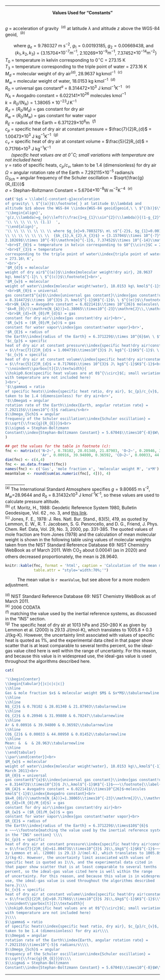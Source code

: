 
----

<center> __[Values Used for "Constants"]{#constants-table}__ </center>  
<br>
$g$ = \label{-constant-g}acceleration
of gravity\ \ $^{(a)}$\footnote{ } at latitude $\lambda$ and
altitude $z$ above the WGS-84 \index{WGS-84 geoid}geoid,\ \ $^{(b)}$\footnote{}  
\begin{align}
g(z,\lambda)=g_{e}\left(\frac{1+g_{1}\sin^{2}(\lambda)}{(1-g_{2}\sin^{2}\lambda)^{1/2}}\right)(1-(k_{1}-k_{2}\sin^{2}(\lambda))z+k_{3}z^{2})
(\#eq:gsublambda)
\end{align}  
\ \ \ \ \ \ \ where $g_{e}=9.780327$\ m\ s$^{-2}$, $g_{1}=0.00193185$, $g_{2}=0.00669438$, and  
\ \ \ \ \ \ \  {$k_{1},k_{2},k_{3}$} = {3.15704$\times 10^{-7}\mathrm{m}^{-1}$,
2.10269$\times 10^{-9}\mathrm{m}^{-1}$, 7.37452$\times 10^{-14}\mathrm{m}^{-2}$}  
$T_{0}$ = temperature in kelvin corresponding to $0^{\circ}$C = 273.15\ K    
$T_{3}$ = temperature
corresponding to the triple point of water\index{triple point of water}
= 273.16\ K  
$M_{d}$ = molecular
weight of dry air$^{(a)}$\index{molecular weight!dry air}, 28.9637
kg$\,$kmol$^{-1}$\ \ $^{(c)}$  
$M_{w}$ = molecular
weight of water\index{molecular weight!water}, 18.0153 kg\ kmol$^{-1}$\ \ $^{(d)}$\footnote{}  
$R_{0}$ = universal
gas constant$^{a}$\index{universal gas constant}\index{gas constant!universal}
= 8.314472$\times 10^{3}$ J\ kmol$^{-1}$K$^{-1}$\ \    $^{(e)}$\footnote{\label{fn:2006-CODATA}}  
$N_{A}$ = Avogadro constant = 6.022141$\times 10^{26}$ molecules\ kmol$^{-1}$\index{Avogadro constant}  
$k=R_{0}/(\mathrm{N_{A})}=1.38065\times10^{-23}\mathrm{J}\,\mathrm{K}^{-1}$\index{Boltzmann constant}  
$R_{d}=(R_{0}/M_{d}$) = gas
constant for dry air\index{gas constant!dry air}  
$R_{w}$ = ($R_{0}/M_{w})$ = gas
constant for water vapor\index{gas constant!water vapor}  
$R_{E}$ = radius of
the Earth\index{radius of the Earth} = 6.371229$\times 10^{6}$m\ \ $^{(f)}$\footnote{}  
$c_{p}$ = specific
heat of dry air at constant pressure\index{specific heat!dry air!constant pressure}
= $\frac{7}{2}R_{d}$ = 1.00473$\times10^{3}$ J\ kg$^{-1}$K$^{-1}$\ \ $^{(g)}$\footnote{}  
$c_{v}$ = specific
heat of dry air at constant volume\index{specific heat!dry air!constant volume}
= $\frac{5}{2}R_{d}$ = 0.71766$\times 10^{3}$ J\ kg$^{-1}$K$^{-1}$  
\ \ \ \ \ *(specific heat values are at 0$^{\circ}$C; small variations
with temperature are not included here)*  
$\gamma$ = ratio
of specific heats\index{specific heat ratio, dry air}, $c_{p}/c_{v}$,
taken to be 1.4 (dimensionless) for dry air  
$\Omega$ = angular
rotation rate of the Earth\index{Earth, angular rotation rate} =
7.292115$\times10^{-5}$ radians/s  
$\Omega_{Sch}$ = angular
frequency of the Schuler oscillation\index{Schuler oscillation} =
$\sqrt{\frac{g}{R_{E}}}$  
$\sigma$ = Stephan-Boltzmann
Constant\index{Stephan-Boltzmann Constant} = 5.6704$\times10^{-8}$W\ m$^{-2}$K$^{-4}$\ \ $^{(e)}$  
```r
cat('$g$ = \\label{-constant-g}acceleration
of gravity\ \ $^{(a)}$\\footnote{ } at latitude $\\lambda$ and
altitude $z$ above the WGS-84 \\index{WGS-84 geoid}geoid,\ \ $^{(b)}$\\footnote{}', '\\',
'\\begin{align}',
'g(z,\\lambda)=g_{e}\\left(\\frac{1+g_{1}\\sin^{2}(\\lambda)}{(1-g_{2}\\sin^{2}\\lambda)^{1/2}}\\right)(1-(k_{1}-k_{2}\\sin^{2}(\\lambda))z+k_{3}z^{2})  ',
'\\ \\ \\ \\ \\ (1.1)  ',
'\\end{align}',
'\\ \\ \\ \\ \\ \\ \\ where $g_{e}=9.780327$\ m\ s$^{-2}$, $g_{1}=0.00193185$, $g_{2}=0.00669438$, and<br>
\\ \\ \\ \\ \\ \\ \\  {$k_{1},k_{2},k_{3}$} = {3.15704$\\times 10^{-7}\\mathrm{m}^{-1}$,
2.10269$\\times 10^{-9}\\mathrm{m}^{-1}$, 7.37452$\\times 10^{-14}\\mathrm{m}^{-2}$}',
'<br>$T_{0}$ = temperature in kelvin corresponding to $0^{\\circ}$C = 273.15\ K',
'<br>$T_{3}$ = temperature
corresponding to the triple point of water\\index{triple point of water}
= 273.16\ K',
'<br>',
'$M_{d}$ = molecular
weight of dry air$^{(a)}$\\index{molecular weight!dry air}, 28.9637
kg\ kmol$^{-1}\ \ $^{(c)}$\\footnote{}<br>',
'$M_{w}$ = molecular
weight of water\\index{molecular weight!water}, 18.0153 kg\ kmol$^{-1}$\ \ $^{(d)}$\\footnote{}',
'<br>$R_{0}$ = universal
gas constant$^{a}$\\index{universal gas constant}\\index{gas constant!universal}
= 8.314472$\\times 10^{3}$ J\ kmol$^{-1}$K$^{-1}$\ \ $^{(e)}$\\footnote{\\label{fn:2006-CODATA}}
<br>$N_{A}$ = Avogadro constant = 6.022141$\\times 10^{26}$ molecules\ kmol$^{-1}$\\index{Avogadro constant}<br>',
'$k=R_{0}/(\\mathrm{N_{A})}=1.38065\\times10^{-23}\\mathrm{J}\\,\\mathrm{K}^{-1}$\\index{Boltzmann constant}',
'<br>$R_{d}=(R_{0}/M_{d}$) = gas
constant for dry air\\index{gas constant!dry air}<br>',
'$R_{w}$ = ($R_{0}/M_{w})$ = gas
constant for water vapor\\index{gas constant!water vapor}<br>',
'$R_{E}$ = radius of
the Earth\\index{radius of the Earth} = 6.371229$\\times 10^{6}$m\ \ $^{(f)}$\\footnote{}<br>',
'$c_{p}$ = specific
heat of dry air at constant pressure\\index{specific heat!dry air!constant pressure}
= $\\frac{7}{2}R_{d}$ = 1.00473$\\times10^{3}$ J\ kg$^{-1}$K$^{-1}$\ \ $^{(g)}$\\footnote{}<br>',
'$c_{v}$ = specific
heat of dry air at constant volume\\index{specific heat!dry air!constant volume}
= $\\frac{5}{2}R_{d}$ = 0.71766$\\times 10^{3}$ J\ kg$^{-1}$K$^{-1}$<br>',
'\\noindent\\parbox[t]{1\\textwidth}{
\\hskip0.6cm(specific heat values are at 0$^{\\circ}$C; small variations
with temperature are not included here)
}<br>',
'$\\gamma$ = ratio
of specific heats\\index{specific heat ratio, dry air}, $c_{p}/c_{v}$,
taken to be 1.4 (dimensionless) for dry air<br>',
'$\\Omega$ = angular
rotation rate of the Earth\\index{Earth, angular rotation rate} =
7.292115$\\times10^{-5}$ radians/s<br>
$\\Omega_{Sch}$ = angular
frequency of the Schuler oscillation\\index{Schuler oscillation} =
$\\sqrt{\\frac{g}{R_{E}}}$<br>
$\\sigma$ = Stephan-Boltzmann
Constant\\index{Stephan-Boltzmann Constant} = 5.6704$\\times10^{-8}$W\ m$^{-2}$K$^{-4}$\ \ $^{(e)}$'
)
```
```r
## get the values for the table in footnote (c):
fnc <- matrix(c('N~2~', 0.78102, 28.01340, 21.87903, 'O~2~', 0.20946, 31.99880, 6.70247,
                'Ar', 0.00916, 39.94800, 0.36592, 'CO~2~', 0.00033, 44.00950, 0.01452))
dim(fnc) <- c(4,4)
fnc <- as.data.frame(t(fnc))
names(fnc) <- c('Gas', 'mole fraction x', 'molecular weight M', 'x*M')
meanValue <- round(sum(as.numeric(fnc[, 4])), 4)
```
\_\_\_\_\_\_\_\_\_\_<br>
^(a)^ The International Standard Atmosphere specifies $g=9.80665$ m s^-2^,
$M_{w}$=28.9644 and $R_{0}$ = 8.31432x10^3^ J kmol^-1^K^-1^,
so these values are used to calculate pressure altitude.  
^(b)^ cf. Moritz, H., 1988: Geodetic Reference System 1980, Bulletin Geodesique,
Vol. 62 , no. 3, and [this link](http://earth-info.nga.mil/GandG/publications/tr8350.2/wgs84fin.pdf).    
^(c)^ Jones, F. E., 1978: J. Res. Natl. Bur. Stand., 83(5), 419, as quoted
by Lemmon, E. W., R. T. Jacobsen, S. G. Penoncello, and D. G., Friend,
J. Phys. Chem. Ref. Data, Vol. 29, No. 3, 2000, pp. 331-385. The quoted
values of mole fraction are from Jones (1978) and the calculation of mean
molecular weight is shown in the following table
using values of molecular weights
taken from the NIST Standard Reference Database 69: NIST Chemistry
WebBook as of March 2011. With CO~2~ about 0.00041 (as in 2020) and others
decreased proportionately, the mean is 28.9640.
```r
knitr::kable(fnc, format = 'html', caption = 'Calculation of the mean molecular weight of air',
             table.attr = "style='width:70%;'")
```
\ \ \ \ \ \ \ \ \ \ The mean value is `r meanValue`, but see above for a more modern adjustment.<br><br>
^(d)^ NIST Standard Reference Database 69: NIST Chemistry WebBook as of
March 2011.<br>
^(e)^ 2006 CODATA  
^(f)^ matching the value used by the inertial reference systems, as discussed 
in the "INS" section.  
^(g)^ The specific heat of dry air at 1013 hPa and 250--280 K as given
by Lemmon et al. (2000) is 29.13 J/(mol-K), which translates to $1005.8\pm 0.3$
J/(kg-K). However, the uncertainty limit associated with values of
specific heat is quoted as 1%, and the experimental data cited in
that paper show scatter that is at least comparable to several tenths
percent, so the ideal-gas value cited here is well within the range
of uncertainty. For this reason, and because this value is in widespread
use, the ideal-gas value is used throughout the algorithms described
here.

```r
cat(

'\\begin{center}
\\begin{tabular}{|c|c|c|c|}
\\hline 
Gas & mole fraction $x$ & molecular weight $M$ & $x*M$\\tabularnewline
\\hline 
\\hline 
N$_{2}$ & 0.78102 & 28.01340 & 21.87903\\tabularnewline
\\hline 
O$_{2}$ & 0.20946 & 31.99880 & 6.70247\\tabularnewline
\\hline 
Ar & 0.00916 & 39.94800 & 0.36592\\tabularnewline
\\hline 
CO$_{2}$ & 0.00033 & 44.00950 & 0.01452\\tabularnewline
\\hline 
Mean: &  &  & 28.963\\tabularnewline
\\hline 
\\end{tabular}
\\par\\end{center}}<br>
$M_{w}$ = molecular
weight of water\\index{molecular weight!water}, 18.0153 kg\\,kmol$^{-1}$~~~\\footnote{NIST Standard Reference Database 69: NIST Chemistry WebBook as of
March 2011}<br>
$R_{0}$ = universal
gas constant$^{a}$\\index{universal gas constant}\\index{gas constant!universal}
= 8.314472$\\times10^{3}$ J\\,kmol$^{-1}$K$^{-1}$~~~\\footnote{\\label{fn:2006-CODATA}2006 CODATA}<br>
$N_{A}$ = Avogadro constant = 6.022141$\\times10^{26}$~molecules
kmol$^{-1}$\\index{Avogadro constant}<br>
$k=R_{0}/(\\mathrm{N_{A})}=1.38065\\times10^{-23}\\mathrm{J}\\,\\mathrm{K}^{-1}$\\index{Boltzmann constant}<br>
$R_{d}=(R_{0}/M_{d}$) = gas
constant for dry air\\index{gas constant!dry air}<br>
$R_{w}$ = ($R_{0}/M_{w})$ = gas
constant for water vapor\\index{gas constant!water vapor}<br>
$R_{E}$ = radius of
the Earth\\index{radius of the Earth} = 6.371229$\\times$10$^{6}$
m ~~~\\footnote{matching the value used by the inertial reference systems discussed
in the "INS" section} \\\\
$c_{p}$ = specific
heat of dry air at constant pressure\\index{specific heat!dry air!constant pressure}
= $\\frac{7}{2}R_{d}=$1.00473$\\times10^{3}$ J$\\,$kg$^{-1}$K$^{-1}$~~~\\footnote{The specific heat of dry air at 1013 hPa and 250--280 K as given
by Lemmon et al. (2000) is 29.13 J/(mol-K), which translates to 1005.8$\\pm0.3$
J/(kg-K). However, the uncertainty limit associated with values of
specific heat is quoted as 1\\%, and the experimental data cited in
that paper show scatter that is at least comparable to several tenths
percent, so the ideal-gas value cited here is well within the range
of uncertainty. For this reason, and because this value is in widespread
use, the ideal-gas value is used throughout the algorithms described
here.}\\\\
$c_{v}$ = specific
heat of dry air at constant volume\\index{specific heat!dry air!constant volume}
= $\\frac{5}{2}R_{d}=$0.71766$\\times10^{3}$ J$\\,$kg$^{-1}$K$^{-1}$\\\\
\\noindent\\parbox[t]{1\\textwidth}{
\\hskip0.6cm(specific heat values are at 0$^{\\circ}$C; small variations
with temperature are not included here)
}\\\\
$\\gamma$ = ratio
of specific heats\\index{specific heat ratio, dry air}, $c_{p}/c_{v}$,
taken to be 1.4 (dimensionless) for dry air\\\\
$\\Omega$ = angular
rotation rate of the Earth\\index{Earth, angular rotation rate} =
7.292115$\\times10^{-5}$ radians/s\\\\
$\\Omega_{Sch}$ = angular
frequency of the Schuler oscillation\\index{Schuler oscillation} =
$\\sqrt{\\frac{g}{R_{E}}}$\\\\
$\\sigma$ = Stephan-Boltzmann
Constant\\index{Stephan-Boltzmann Constant} = 5.6704$\\times10^{-8}$W\\,m$^{-2}\\mathrm{K}^{-4}$~~$^{e}$%')
```
----
